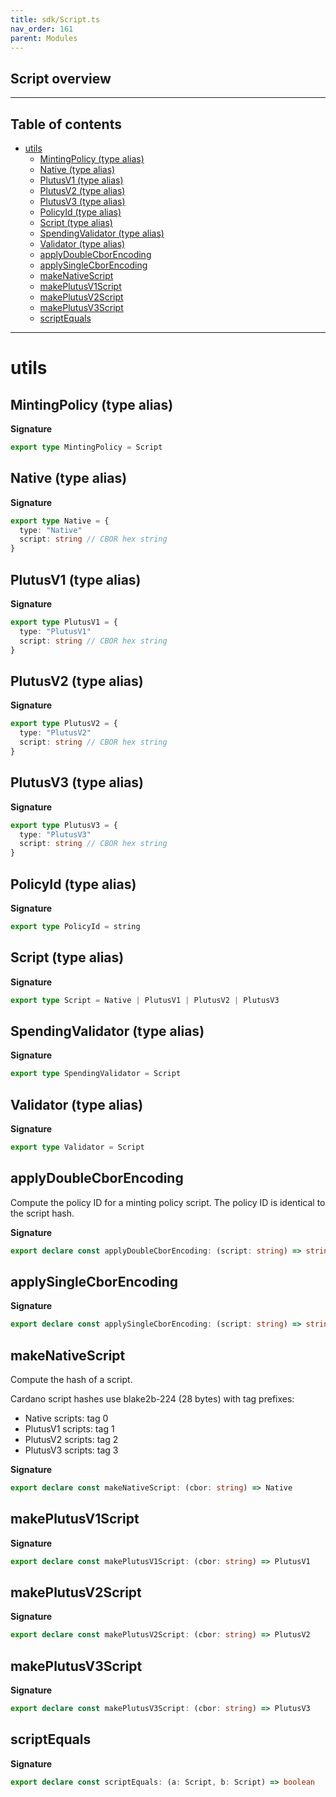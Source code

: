 ```yaml
---
title: sdk/Script.ts
nav_order: 161
parent: Modules
---
```


## Script overview

---

<h2 className="text-delta">Table of contents</h2>

- [utils](#utils)
  - [MintingPolicy (type alias)](#mintingpolicy-type-alias)
  - [Native (type alias)](#native-type-alias)
  - [PlutusV1 (type alias)](#plutusv1-type-alias)
  - [PlutusV2 (type alias)](#plutusv2-type-alias)
  - [PlutusV3 (type alias)](#plutusv3-type-alias)
  - [PolicyId (type alias)](#policyid-type-alias)
  - [Script (type alias)](#script-type-alias)
  - [SpendingValidator (type alias)](#spendingvalidator-type-alias)
  - [Validator (type alias)](#validator-type-alias)
  - [applyDoubleCborEncoding](#applydoublecborencoding)
  - [applySingleCborEncoding](#applysinglecborencoding)
  - [makeNativeScript](#makenativescript)
  - [makePlutusV1Script](#makeplutusv1script)
  - [makePlutusV2Script](#makeplutusv2script)
  - [makePlutusV3Script](#makeplutusv3script)
  - [scriptEquals](#scriptequals)

---

# utils

## MintingPolicy (type alias)

**Signature**

```ts
export type MintingPolicy = Script
```

## Native (type alias)

**Signature**

```ts
export type Native = {
  type: "Native"
  script: string // CBOR hex string
}
```

## PlutusV1 (type alias)

**Signature**

```ts
export type PlutusV1 = {
  type: "PlutusV1"
  script: string // CBOR hex string
}
```

## PlutusV2 (type alias)

**Signature**

```ts
export type PlutusV2 = {
  type: "PlutusV2"
  script: string // CBOR hex string
}
```

## PlutusV3 (type alias)

**Signature**

```ts
export type PlutusV3 = {
  type: "PlutusV3"
  script: string // CBOR hex string
}
```

## PolicyId (type alias)

**Signature**

```ts
export type PolicyId = string
```

## Script (type alias)

**Signature**

```ts
export type Script = Native | PlutusV1 | PlutusV2 | PlutusV3
```

## SpendingValidator (type alias)

**Signature**

```ts
export type SpendingValidator = Script
```

## Validator (type alias)

**Signature**

```ts
export type Validator = Script
```

## applyDoubleCborEncoding

Compute the policy ID for a minting policy script.
The policy ID is identical to the script hash.

**Signature**

```ts
export declare const applyDoubleCborEncoding: (script: string) => string
```

## applySingleCborEncoding

**Signature**

```ts
export declare const applySingleCborEncoding: (script: string) => string
```

## makeNativeScript

Compute the hash of a script.

Cardano script hashes use blake2b-224 (28 bytes) with tag prefixes:

- Native scripts: tag 0
- PlutusV1 scripts: tag 1
- PlutusV2 scripts: tag 2
- PlutusV3 scripts: tag 3

**Signature**

```ts
export declare const makeNativeScript: (cbor: string) => Native
```

## makePlutusV1Script

**Signature**

```ts
export declare const makePlutusV1Script: (cbor: string) => PlutusV1
```

## makePlutusV2Script

**Signature**

```ts
export declare const makePlutusV2Script: (cbor: string) => PlutusV2
```

## makePlutusV3Script

**Signature**

```ts
export declare const makePlutusV3Script: (cbor: string) => PlutusV3
```

## scriptEquals

**Signature**

```ts
export declare const scriptEquals: (a: Script, b: Script) => boolean
```
